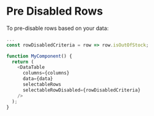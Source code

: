 
# Pre Disabled Rows

To pre-disable rows based on your data:

```js
...
const rowDisabledCriteria = row => row.isOutOfStock;

function MyComponent() {
  return (
    <DataTable
      columns={columns}
      data={data}
      selectableRows
      selectableRowDisabled={rowDisabledCriteria}
    />
  );
}
```

<Canvas>
  <Story id="selectable-pre-disabled--pre-disabled" />
</Canvas>
